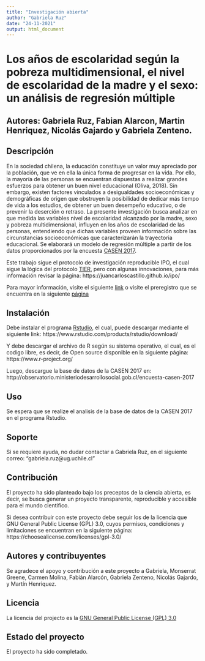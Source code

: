 ---
title: "Investigación abierta"
author: "Gabriela Ruz"
date: "24-11-2021"
output: html_document
---
# Los años de escolaridad según la pobreza multidimensional, el nivel de escolaridad de la madre y el sexo: un análisis de regresión múltiple

Autores: Gabriela Ruz, Fabian Alarcon, Martin Henriquez, Nicolás Gajardo y Gabriela Zenteno.
---

## Descripción

En la sociedad chilena, la educación constituye un valor muy apreciado por la población, que ve en ella la única forma de progresar en la vida. Por ello, la mayoría de las
personas se encuentran dispuestas a realizar grandes esfuerzos para obtener un buen nivel
educacional (Oliva, 2018). Sin embargo, existen factores vinculados a desigualdades
socioeconómicas y demográficas de origen que obstruyen la posibilidad de dedicar más
tiempo de vida a los estudios, de obtener un buen desempeño educativo, o de prevenir la
deserción o retraso. La presente investigación busca analizar en que medida las variables
nivel de escolaridad alcanzado por la madre, sexo y pobreza multidimensional, influyen en
los años de escolaridad de las personas, entendiendo que dichas variables proveen
información sobre las circunstancias socioeconómicas que caracterizarán la trayectoria
educacional. Se elaborará un modelo de regresión múltiple a partir de los datos proporcionados por la encuesta [CASEN 2017](http://observatorio.ministeriodesarrollosocial.gob.cl/encuesta-casen-2017).

Este trabajo sigue el protocolo de investigación reproducible IPO, el cual sigue la lógica del protocolo [TIER](https://www.projecttier.org/), pero con algunas innovaciones, para más información revisar la página: https://juancarloscastillo.github.io/ipo/

Para mayor información, visite el siguiente [link](https://gabrielaruzal.github.io/IPO_a-osdeescolaridad/) o visite el preregistro que se encuentra en la siguiente [página](https://osf.io/4evrw)

## Instalación

Debe instalar el programa [Rstudio](https://www.rstudio.com/about/), el cual, puede descargar mediante el siguiente link: https://www.rstudio.com/products/rstudio/download/

Y debe descargar el archivo de R según su sistema operativo, el cual, es el codigo libre, es decir, de Open source disponible en la siguiente página: https://www.r-project.org/

Luego, descargue la base de datos de la CASEN 2017 en: http://observatorio.ministeriodesarrollosocial.gob.cl/encuesta-casen-2017

## Uso

Se espera que se realize el analisis de la base de datos de la CASEN 2017 en el programa Rstudio. 

## Soporte

Si se requiere ayuda, no dudar contactar a Gabriela Ruz, en el siguiente correo: "gabriela.ruz@ug.uchile.cl"


## Contribución

El proyecto ha sido planteado bajo los preceptos de la ciencia abierta, es decir, se busca generar un proyecto transparente, reproducible y  accesible para el mundo cientifico. 

Si desea contribuir con este proyecto debe seguir los  de la licencia que GNU General Public License (GPL) 3.0, cuyos permisos, condiciones y limitaciones se encuentran en la siguiente página: https://choosealicense.com/licenses/gpl-3.0/

## Autores y contribuyentes

Se agradece el apoyo y contribución a este proyecto a Gabriela, Monserrat Greene, Carmen Molina, Fabián Alarcón, Gabriela Zenteno, Nicolás Gajardo, y Martín Henriquez. 

## Licencia

La licencia del projecto es la [GNU General Public License (GPL) 3.0](http://www.gnu.org/licenses/)

## Estado del proyecto 

El proyecto ha sido completado. 
